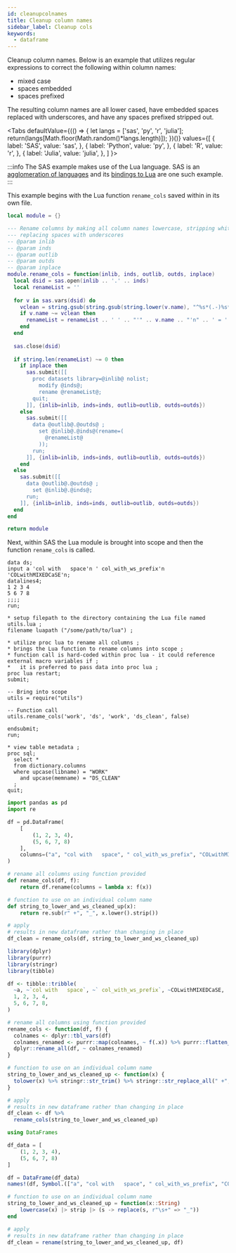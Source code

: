 ```yaml
---
id: cleanupcolnames
title: Cleanup column names
sidebar_label: Cleanup cols
keywords:
  - dataframe
---
```


Cleanup column names.  Below is an example that utilizes regular expressions to correct the following within column names:
- mixed case
- spaces embedded
- spaces prefixed

The resulting column names are all lower cased, have embedded spaces replaced with underscores, and have any spaces prefixed stripped out.


<Tabs
  defaultValue={(() => {
    let langs = ['sas', 'py', 'r', 'julia'];
    return(langs[Math.floor(Math.random()*langs.length)]);
  })()}
  values={[
    { label: 'SAS', value: 'sas', },
    { label: 'Python', value: 'py', },
    { label: 'R', value: 'r', },
    { label: 'Julia', value: 'julia', },
  ]
}>
<TabItem value="sas">

:::info
The SAS example makes use of the Lua language.  SAS is an [agglomeration of languages](../../blog/whatissas) and its [bindings to Lua](https://documentation.sas.com/?docsetId=proc&docsetTarget=n1csk38ocks0rgn1rr8d302ofqgs.htm&docsetVersion=9.4&locale=en) are one such example.
:::

This example begins with the Lua function `rename_cols` saved within in its own file.

```lua title="/some/path/to/lua/utils.lua"
local module = {}

--- Rename columns by making all column names lowercase, stripping whitespace, and
--- replacing spaces with underscores
-- @param inlib
-- @param inds
-- @param outlib
-- @param outds
-- @param inplace
module.rename_cols = function(inlib, inds, outlib, outds, inplace)
  local dsid = sas.open(inlib .. '.' .. inds)
  local renameList = ''
  
  for v in sas.vars(dsid) do
    vclean = string.gsub(string.gsub(string.lower(v.name), "^%s*(.-)%s*$", "%1"), "%s+","_")
    if v.name ~= vclean then
      renameList = renameList .. ' ' .. "'" .. v.name .. "'n" .. ' = ' .. vclean
    end    
  end
  
  sas.close(dsid)
  
  if string.len(renameList) ~= 0 then
    if inplace then
      sas.submit([[
        proc datasets library=@inlib@ nolist;
          modify @inds@;
          rename @renameList@;
        quit;
      ]], {inlib=inlib, inds=inds, outlib=outlib, outds=outds})
    else
      sas.submit([[
        data @outlib@.@outds@ ;
          set @inlib@.@inds@(rename=(
            @renameList@
          ));
        run;
      ]], {inlib=inlib, inds=inds, outlib=outlib, outds=outds})
    end
  else
    sas.submit([[
      data @outlib@.@outds@ ;
        set @inlib@.@inds@;
      run;
    ]], {inlib=inlib, inds=inds, outlib=outlib, outds=outds}) 
  end
end

return module
```

Next, within SAS the Lua module is brought into scope and then the function `rename_cols` is called.

```sas
data ds;
input a 'col with   space'n ' col_with_ws_prefix'n 'COLwithMIXEDCaSE'n;
datalines4;
1 2 3 4
5 6 7 8
;;;;
run;

* setup filepath to the directory containing the Lua file named utils.lua ;
filename luapath ("/some/path/to/lua") ;

* utilize proc lua to rename all columns ;
* brings the Lua function to rename columns into scope ;
* function call is hard-coded within proc lua - it could reference external macro variables if ;
*   it is preferred to pass data into proc lua ;
proc lua restart;
submit;

-- Bring into scope
utils = require("utils")

-- Function call
utils.rename_cols('work', 'ds', 'work', 'ds_clean', false)

endsubmit;
run;

* view table metadata ;
proc sql;
  select *
  from dictionary.columns
  where upcase(libname) = "WORK"
    and upcase(memname) = "DS_CLEAN"
  ;
quit;
```

</TabItem>
<TabItem value="py">

```py
import pandas as pd
import re

df = pd.DataFrame(
    [
        (1, 2, 3, 4),
        (5, 6, 7, 8)
    ],
    columns=("a", "col with   space", " col_with_ws_prefix", "COLwithMIXEDCaSE")
)

# rename all columns using function provided
def rename_cols(df, f):
    return df.rename(columns = lambda x: f(x))

# function to use on an individual column name
def string_to_lower_and_ws_cleaned_up(x):
    return re.sub(r" +", "_", x.lower().strip())

# apply
# results in new dataframe rather than changing in place
df_clean = rename_cols(df, string_to_lower_and_ws_cleaned_up)
```

</TabItem>
<TabItem value="r">

```r
library(dplyr)
library(purrr)
library(stringr)
library(tibble)

df <- tibble::tribble(
  ~a, ~`col with   space`, ~` col_with_ws_prefix`, ~COLwithMIXEDCaSE,
  1, 2, 3, 4,
  5, 6, 7, 8,
)

# rename all columns using function provided
rename_cols <- function(df, f) {
  colnames <- dplyr::tbl_vars(df)
  colnames_renamed <- purrr::map(colnames, ~ f(.x)) %>% purrr::flatten_chr()
  dplyr::rename_all(df, ~ colnames_renamed)
}

# function to use on an individual column name
string_to_lower_and_ws_cleaned_up <- function(x) {
  tolower(x) %>% stringr::str_trim() %>% stringr::str_replace_all(" +", "_")
}

# apply
# results in new dataframe rather than changing in place
df_clean <- df %>%
  rename_cols(string_to_lower_and_ws_cleaned_up)
```

</TabItem>
<TabItem value="julia">

```julia
using DataFrames

df_data = [
    (1, 2, 3, 4),
    (5, 6, 7, 8)
]

df = DataFrame(df_data)
names!(df, Symbol.(["a", "col with   space", " col_with_ws_prefix", "COLwithMIXEDCaSE"]))

# function to use on an individual column name
string_to_lower_and_ws_cleaned_up = function(x::String)
    lowercase(x) |> strip |> (s -> replace(s, r"\s+" => "_"))
end

# apply
# results in new dataframe rather than changing in place
df_clean = rename(string_to_lower_and_ws_cleaned_up, df)
```

</TabItem>
</Tabs>
